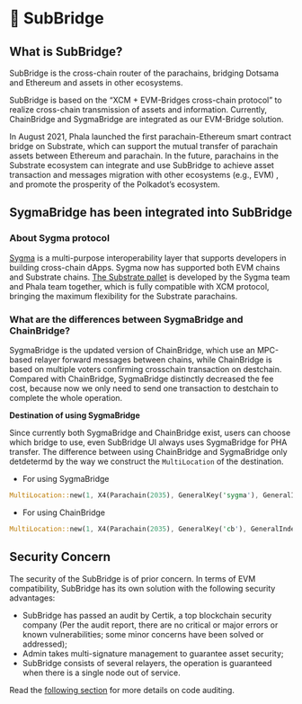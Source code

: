 # 🌉 SubBridge

## What is SubBridge? <a href="#what-is-subbridge" id="what-is-subbridge"></a>

SubBridge is the cross-chain router of the parachains, bridging Dotsama and Ethereum and assets in other ecosystems.

SubBridge is based on the “XCM + EVM-Bridges cross-chain protocol” to realize cross-chain transmission of assets and information. Currently, ChainBridge and SygmaBridge are integrated as our EVM-Bridge solution.

In August 2021, Phala launched the first parachain-Ethereum smart contract bridge on Substrate, which can support the mutual transfer of parachain assets between Ethereum and parachain. In the future, parachains in the Substrate ecosystem can integrate and use SubBridge to achieve asset transaction and messages migration with other ecosystems (e.g., EVM) , and promote the prosperity of the Polkadot’s ecosystem.

## SygmaBridge has been integrated into SubBridge <a href="#sygma-launch" id="sygma-launch"></a>

### About Sygma protocol

[Sygma](https://buildwithsygma.com) is a multi-purpose interoperability layer that supports developers in building cross-chain dApps. Sygma now has supported both EVM chains and Substrate chains. [The Substrate pallet](https://github.com/sygmaprotocol/sygma-substrate-pallets) is developed by the Sygma team and Phala team together, which is fully compatible with XCM protocol, bringing the maximum flexibility for the Substrate parachains.

### What are the differences between SygmaBridge and ChainBridge?

SygmaBridge is the updated version of ChainBridge, which use an MPC-based relayer forward messages between chains, while ChainBridge is based on multiple voters confirming crosschain transaction on destchain. Compared with ChainBridge, SygmaBridge distinctly decreased the fee cost, because now we only need to send one transaction to destchain to complete the whole operation.

**Destination of using SygmaBridge**

Since currently both SygmaBridge and ChainBridge exist, users can choose which bridge to use, even SubBridge UI always uses SygmaBridge for PHA transfer. The difference between using ChainBridge and SygmaBridge only detdetermd by the way we construct the `MultiLocation` of the destination.

* For using SygmaBridge

```rust
MultiLocation::new(1, X4(Parachain(2035), GeneralKey('sygma'), GeneralIndex(ethereumChainId), GeneralKey(recipientAddress))
```

* For using ChainBridge

```rust
MultiLocation::new(1, X4(Parachain(2035), GeneralKey('cb'), GeneralIndex(ethereumChainId), GeneralKey(recipientAddress))
```

## Security Concern <a href="#security-concern" id="security-concern"></a>

The security of the SubBridge is of prior concern. In terms of EVM compatibility, SubBridge has its own solution with the following security advantages:

* SubBridge has passed an audit by Certik, a top blockchain security company (Per the audit report, there are no critical or major errors or known vulnerabilities; some minor concerns have been solved or addressed);
* Admin takes multi-signature management to guarantee asset security;
* SubBridge consists of several relayers, the operation is guaranteed when there is a single node out of service.

Read the [following section](/references/subbridge/technical-details#code-auditing) for more details on code auditing.
